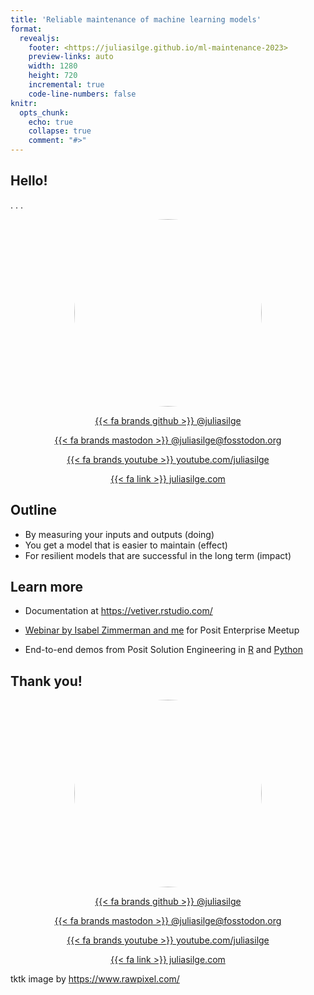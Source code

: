 ```yaml
---
title: 'Reliable maintenance of machine learning models'
format:
  revealjs: 
    footer: <https://juliasilge.github.io/ml-maintenance-2023>
    preview-links: auto
    width: 1280
    height: 720
    incremental: true
    code-line-numbers: false
knitr:
  opts_chunk: 
    echo: true
    collapse: true
    comment: "#>"
---
```


## Hello!

. . .

<center>

<img src="https://github.com/juliasilge.png" style="border-radius: 50%;" width="300px"/>

[{{< fa brands github >}} \@juliasilge](https://github.com/juliasilge)

[{{< fa brands mastodon >}} \@juliasilge\@fosstodon.org](https://fosstodon.org/@juliasilge)

[{{< fa brands youtube >}} youtube.com/juliasilge](https://www.youtube.com/juliasilge)

[{{< fa link >}} juliasilge.com](https://juliasilge.com/)

</center>

## Outline

- By measuring your inputs and outputs (doing)
- You get a model that is easier to maintain (effect)
- For resilient models that are successful in the long term (impact)


## Learn more

-   Documentation at <https://vetiver.rstudio.com/>

-   [Webinar by Isabel Zimmerman and me](https://juliasilge.github.io/mlops-rstudio-meetup/) for Posit Enterprise Meetup

-   End-to-end demos from Posit Solution Engineering in [R](https://github.com/sol-eng/bike_predict) and [Python](https://github.com/sol-eng/bike_predict_python)


## Thank you!

<center>

<img src="https://github.com/juliasilge.png" style="border-radius: 50%;" width="300px"/>

[{{< fa brands github >}} \@juliasilge](https://github.com/juliasilge)

[{{< fa brands mastodon >}} \@juliasilge\@fosstodon.org](https://fosstodon.org/@juliasilge)

[{{< fa brands youtube >}} youtube.com/juliasilge](https://www.youtube.com/juliasilge)

[{{< fa link >}} juliasilge.com](https://juliasilge.com/)

</center>

::: footer
tktk image by <https://www.rawpixel.com/>
:::